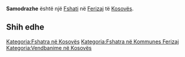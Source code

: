 {{Fshat në Kosovës
 | Emri                = Samodrazhe
 | EmriAlt                = Samadrexhe,Samadrexhë,Samodraza,Samodraze,Samodrazha,Samodrazhe,Samodraža,Samodraže,Samodrezh,Самодража
 | Emri (Rasa dhanore) = 
 | Figura              = 
 | Shteti              = Kosovës
 | Komuna              = Ferizaj
 | Kodi postar         = 
 | Sipërfaqja          = 

 | Popullsia           = 

 | Regj. i popullsisë  = 
 | Dend. e popullsisë  = 
 | Faqja zyrtare       = 
 <!--- Koordinatat ----> 
 | Gjerësia            = 42.36417
 | Gjatësia            = 20.74083
 | Lartësia            = 
}}
'''Samodrazhe''' është një [[Fshati]] në [[Ferizaj]] të [[Kosovës]].

<!-- == Gjeografia == -->
<!-- == Historia == -->
<!-- == Demografia == -->
== Shih edhe ==
{{Komuna Ferizaj}}
{{Kosovo-Administrata-Cung}}

[[Kategoria:Fshatra në Kosovës]]
[[Kategoria:Fshatra në Kommunes Ferizaj]]
[[Kategoria:Vendbanime në Kosovës]]